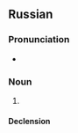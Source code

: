 ==Russian==

===Pronunciation===
* {{ru-IPA|браты́ня}}

===Noun===
{{ru-noun+|браты́ня}}

# {{obsolete form of|бра́тина|lang=ru}}

====Declension====
{{ru-noun-table|браты́ня}}